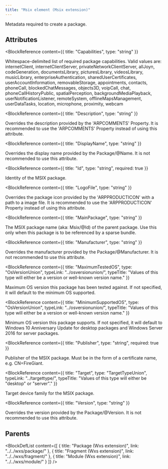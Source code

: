```yaml
---
title: "Msix element (Msix extension)"
---
```



Metadata required to create a package.


## Attributes

<BlockWrapper>

  <BlockReference
    content={{
      title: "Capabilities",
      type: "string"
    }}
  >
  Whitespace-delimited list of required package capabilities. Valid values are:
   internetClient,
   internetClientServer,
   privateNetworkClientServer,
   allJoyn,
   codeGeneration,
   documentsLibrary,
   picturesLibrary,
   videosLibrary,
   musicLibrary,
   enterpriseAuthentication,
   sharedUserCertificates,
   userAccountInformation,
   removableStorage,
   appointments,
   contacts,
   phoneCall,
   blockedChatMessages,
   objects3D,
   voipCall,
   chat,
   phoneCallHistoryPublic,
   spatialPerception,
   backgroundMediaPlayback,
   userNotificationListener,
   remoteSystem,
   offlineMapsManagement,
   userDataTasks,
   location,
   microphone,
   proximity,
   webcam
  </BlockReference>

  <BlockReference
    content={{
      title: "Description",
      type: "string"
    }}
  >
  Overrides the description provided by the 'ARPCOMMENTS' Property. It is recommended to use the 'ARPCOMMENTS' Property instead of using this attribute.
  </BlockReference>

  <BlockReference
    content={{
      title: "DisplayName",
      type: "string"
    }}
  >
  Overrides the display name provided by the Package/@Name. It is not recommended to use this attribute.
  </BlockReference>

  <BlockReference
    content={{
      title: "Id",
      type: "string",
      required: true
    }}
  >
  Identity of the MSIX package.
  </BlockReference>

  <BlockReference
    content={{
      title: "LogoFile",
      type: "string"
    }}
  >
  Overrides the package icon provided by the 'ARPPRODUCTICON' with a path to a image file. It is recommended to use the 'ARPPRODUCTICON' Property instead of using this attribute.
  </BlockReference>

  <BlockReference
    content={{
      title: "MainPackage",
      type: "string"
    }}
  >
  The MSIX package name (aka: Msix/@Id) of the parent package. Use this only when this package is to be referenced by a sparse bundle.
  </BlockReference>

  <BlockReference
    content={{
      title: "Manufacturer",
      type: "string"
    }}
  >
  Overrides the manufacturer provided by the Package/@Manufacturer. It is not recommended to use this attribute.
  </BlockReference>

  <BlockReference
    content={{
      title: "MaximumTestedOS",
      type: "OsVersionUnion",
      typeLink: "../osversionunion/",
      typeTitle: "Values of this type will either be a version or well-known version name."
    }}
  >
  Maximum OS version this package has been tested against. If not specified, it will default to the minimum OS supported.
  </BlockReference>

  <BlockReference
    content={{
      title: "MinimumSupportedOS",
      type: "OsVersionUnion",
      typeLink: "../osversionunion/",
      typeTitle: "Values of this type will either be a version or well-known version name."
    }}
  >
  Minimum OS version this package supports. If not specified, it will default to Windows 10 Anniversary Update for desktop packages and Windows Server 2016 for server packages.
  </BlockReference>

  <BlockReference
    content={{
      title: "Publisher",
      type: "string",
      required: true
    }}
  >
  Publisher of the MSIX package. Must be in the form of a certificate name, e.g. CN=FireGiant.
  </BlockReference>

  <BlockReference
    content={{
      title: "Target",
      type: "TargetTypeUnion",
      typeLink: "../targettype/",
      typeTitle: "Values of this type will either be \"desktop\" or \"server\"."
    }}
  >
  Target device family for the MSIX package.
  </BlockReference>

  <BlockReference
    content={{
      title: "Version",
      type: "string"
    }}
  >
  Overrides the version provided by the Package/@Version. It is not recommended to use this attribute.
  </BlockReference>

</BlockWrapper>


## Parents

<BlockDefList content={[
    {
      title: "Package (Wxs extension)",
      link: "../../wxs/package/"
    },
    {
      title: "Fragment (Wxs extension)",
      link: "../../wxs/fragment/"
    },
    {
      title: "Module (Wxs extension)",
      link: "../../wxs/module/"
    }
  ]}
/>